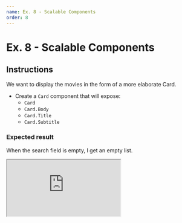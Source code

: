 ```yaml
---
name: Ex. 8 - Scalable Components
order: 8
---
```


# Ex. 8 - Scalable Components

## Instructions

We want to display the movies in the form of a more elaborate Card.

- Create a `Card` component that will expose:
  - `Card`
  - `Card.Body`
  - `Card.Title`
  - `Card.Subtitle`

### Expected result

When the search field is empty, I get an empty list.

<iframe
  src="https://codesandbox.io/embed/github/smooth-code/react-hooks-workshop/tree/end-exercise-8/?fontsize=14&view=preview"
  style={{
    width: '100%',
    height: 500,
    border: 0,
    borderRadius: 4,
    overflow: 'hidden',
  }}
  sandbox="allow-modals allow-forms allow-popups allow-scripts allow-same-origin"
/>

## Help

### Composition of a Card

```js
function MovieCard({ movie }) {
  return (
    <Card
      style={{
        height: 200,
        backgroundImage: movie.backdrop_path
          ? `url(https://image.tmdb.org/t/p/original/${movie.backdrop_path})`
          : null,
      }}
    >
      <Card.Body>
        <Card.Title>{movie.title}</Card.Title>
        <Card.Subtitle>
          {movie.vote_average} ({movie.vote_count} votes)
        </Card.Subtitle>
      </Card.Body>
    </Card>
  )
}
```
